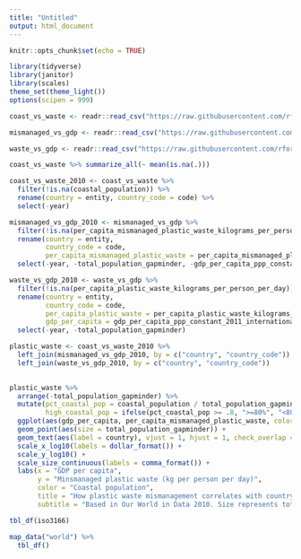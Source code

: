 ```yaml
---
title: "Untitled"
output: html_document
---
```


```r
knitr::opts_chunk$set(echo = TRUE)
```

```r
library(tidyverse)
library(janitor)
library(scales)
theme_set(theme_light())
options(scipen = 999)

coast_vs_waste <- readr::read_csv("https://raw.githubusercontent.com/rfordatascience/tidytuesday/master/data/2019/2019-05-21/coastal-population-vs-mismanaged-plastic.csv") %>% clean_names()

mismanaged_vs_gdp <- readr::read_csv("https://raw.githubusercontent.com/rfordatascience/tidytuesday/master/data/2019/2019-05-21/per-capita-mismanaged-plastic-waste-vs-gdp-per-capita.csv") %>% clean_names()

waste_vs_gdp <- readr::read_csv("https://raw.githubusercontent.com/rfordatascience/tidytuesday/master/data/2019/2019-05-21/per-capita-plastic-waste-vs-gdp-per-capita.csv") %>% clean_names()

```

```r
coast_vs_waste %>% summarize_all(~ mean(is.na(.)))

coast_vs_waste_2010 <- coast_vs_waste %>% 
  filter(!is.na(coastal_population)) %>% 
  rename(country = entity, country_code = code) %>% 
  select(-year)

mismanaged_vs_gdp_2010 <- mismanaged_vs_gdp %>% 
  filter(!is.na(per_capita_mismanaged_plastic_waste_kilograms_per_person_per_day)) %>% 
  rename(country = entity, 
         country_code = code, 
         per_capita_mismanaged_plastic_waste = per_capita_mismanaged_plastic_waste_kilograms_per_person_per_day) %>% 
  select(-year, -total_population_gapminder, -gdp_per_capita_ppp_constant_2011_international_rate)

waste_vs_gdp_2010 <- waste_vs_gdp %>% 
  filter(!is.na(per_capita_plastic_waste_kilograms_per_person_per_day)) %>% 
  rename(country = entity, 
         country_code = code, 
         per_capita_plastic_waste = per_capita_plastic_waste_kilograms_per_person_per_day, 
         gdp_per_capita = gdp_per_capita_ppp_constant_2011_international_constant_2011_international) %>%
  select(-year, -total_population_gapminder)

plastic_waste <- coast_vs_waste_2010 %>% 
  left_join(mismanaged_vs_gdp_2010, by = c("country", "country_code")) %>% 
  left_join(waste_vs_gdp_2010, by = c("country", "country_code"))
  
```

```r
plastic_waste %>% 
  arrange(-total_population_gapminder) %>% 
  mutate(pct_coastal_pop = coastal_population / total_population_gapminder, 
         high_coastal_pop = ifelse(pct_coastal_pop >= .8, ">=80%", "<80%")) %>% 
  ggplot(aes(gdp_per_capita, per_capita_mismanaged_plastic_waste, color = high_coastal_pop)) + 
  geom_point(aes(size = total_population_gapminder)) + 
  geom_text(aes(label = country), vjust = 1, hjust = 1, check_overlap = TRUE) +
  scale_x_log10(labels = dollar_format()) +
  scale_y_log10() +
  scale_size_continuous(labels = comma_format()) +
  labs(x = "GDP per capita", 
       y = "Minsmanaged plastic waste (kg per person per day)", 
       color = "Coastal population", 
       title = "How plastic waste mismanagement correlates with country income", 
       subtitle = "Based in Our World in Data 2010. Size represents total population")
```

```r
tbl_df(iso3166) 

map_data("world") %>% 
  tbl_df()
```


